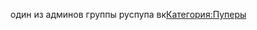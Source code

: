 {{Инфобокс для пуперов
|title2=Nigevara
|image3=[[Файл:Nigevara.jpg|thumb]]
|сферы_творчества=RYTP
|год_начала=2012 год
|image4=
|имя_фамилия=Никита
|дата_рождения=
|место_проживания=
|ссылки=
*[https://www.youtube.com/user/nigevara YouTube]
*[https://www.youtube.com/user/gefalShit Альт. канал]
*[https://vk.com/nigevara Группа ВК]
}}один из админов группы руспупа вк[[Категория:Пуперы]]